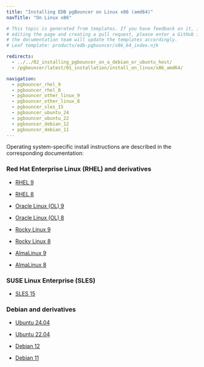 ```yaml
---
title: "Installing EDB pgBouncer on Linux x86 (amd64)"
navTitle: "On Linux x86"

# This topic is generated from templates. If you have feedback on it, instead of
# editing the page and creating a pull request, please enter a GitHub issue and
# the documentation team will update the templates accordingly.
# Leaf template: products/edb-pgbouncer/x86_64_index.njk

redirects:
  - ../../02_installing_pgbouncer_on_a_debian_or_ubuntu_host/
  - /pgbouncer/latest/01_installation/install_on_linux/x86_amd64/

navigation:
  - pgbouncer_rhel_9
  - pgbouncer_rhel_8
  - pgbouncer_other_linux_9
  - pgbouncer_other_linux_8
  - pgbouncer_sles_15
  - pgbouncer_ubuntu_24
  - pgbouncer_ubuntu_22
  - pgbouncer_debian_12
  - pgbouncer_debian_11
---
```


Operating system-specific install instructions are described in the corresponding documentation:

### Red Hat Enterprise Linux (RHEL) and derivatives

- [RHEL 9](pgbouncer_rhel_9)

- [RHEL 8](pgbouncer_rhel_8)

- [Oracle Linux (OL) 9](pgbouncer_rhel_9)

- [Oracle Linux (OL) 8](pgbouncer_rhel_8)

- [Rocky Linux 9](pgbouncer_other_linux_9)

- [Rocky Linux 8](pgbouncer_other_linux_8)

- [AlmaLinux 9](pgbouncer_other_linux_9)

- [AlmaLinux 8](pgbouncer_other_linux_8)

### SUSE Linux Enterprise (SLES)

- [SLES 15](pgbouncer_sles_15)

### Debian and derivatives

- [Ubuntu 24.04](pgbouncer_ubuntu_24)

- [Ubuntu 22.04](pgbouncer_ubuntu_22)

- [Debian 12](pgbouncer_debian_12)

- [Debian 11](pgbouncer_debian_11)

